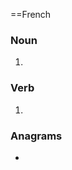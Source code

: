 ==French

===Noun===
{{head|en|noun plural form}}

# {{plural of|stutter|lang=en}}

===Verb===
{{head|en|verb form}}

# {{en-third-person singular of|stutter}}

===Anagrams===
* {{anagrams|en|trustest}}